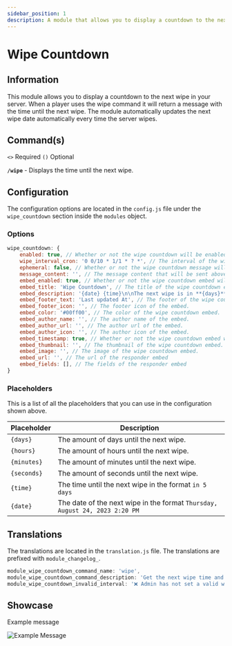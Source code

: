 ```yaml
---
sidebar_position: 1
description: A module that allows you to display a countdown to the next wipe in your server.
---
```



# Wipe Countdown

## Information

This module allows you to display a countdown to the next wipe in your server. When a player uses the wipe command it will return a message with the time until the next wipe. The module automatically updates the next wipe date automatically every time the server wipes.

## Command(s)

`<>` Required `()` Optional

**`/wipe`** - Displays the time until the next wipe.

## Configuration

The configuration options are located in the `config.js` file under the `wipe_countdown` section inside the `modules` object.

### Options

```js title="config.js → modules → wipe_countdown"
wipe_countdown: {
	enabled: true, // Whether or not the wipe countdown will be enabled.
	wipe_interval_cron: '0 0/10 * 1/1 * ? *', // The interval of the wipe countdown. This should be a cron expression. You can use http://www.cronmaker.com/ to generate a cron expression.
	ephemeral: false, // Whether or not the wipe countdown message will be ephemeral.
	message_content: '', // The message content that will be sent above the wipe countdown embed.
	embed_enabled: true, // Whether or not the wipe countdown embed will be enabled.
	embed_title: 'Wipe Countdown', // The title of the wipe countdown embed.
	embed_description: '{date} {time}\n\nThe next wipe is in **{days}** days, **{hours}** hours, **{minutes}** minutes and **{seconds}** seconds.', // The description of the wipe countdown embed.
	embed_footer_text: 'Last updated At', // The footer of the wipe countdown embed.
	embed_footer_icon: '', // The footer icon of the embed.
	embed_color: '#00ff00', // The color of the wipe countdown embed.
	embed_author_name: '', // The author name of the embed.
	embed_author_url: '', // The author url of the embed.
	embed_author_icon: '', // The author icon of the embed.
	embed_timestamp: true, // Whether or not the wipe countdown embed will have a timestamp.
	embed_thumbnail: '', // The thumbnail of the wipe countdown embed.
	embed_image: '', // The image of the wipe countdown embed.
	embed_url: '', // The url of the responder embed
	embed_fields: [], // The fields of the responder embed
}
```

### Placeholders

This is a list of all the placeholders that you can use in the configuration shown above.

| Placeholder | Description                                                                 |
| ----------- | --------------------------------------------------------------------------- |
| `{days}`    | The amount of days until the next wipe.                                     |
| `{hours}`   | The amount of hours until the next wipe.                                    |
| `{minutes}` | The amount of minutes until the next wipe.                                  |
| `{seconds}` | The amount of seconds until the next wipe.                                  |
| `{time}`    | The time until the next wipe in the format `in 5 days`                      |
| `{date}`    | The date of the next wipe in the format `Thursday, August 24, 2023 2:20 PM` |

## Translations

The translations are located in the `translation.js` file. The translations are prefixed with `module_changelog_`.

```js title="translation.js"
module_wipe_countdown_command_name: 'wipe',
module_wipe_countdown_command_description: 'Get the next wipe time and date',
module_wipe_countdown_invalid_interval: '❌ Admin has not set a valid wipe interval',
```

## Showcase

Example message

![Example Message](https://imgur.com/4bkCVhy.png)
